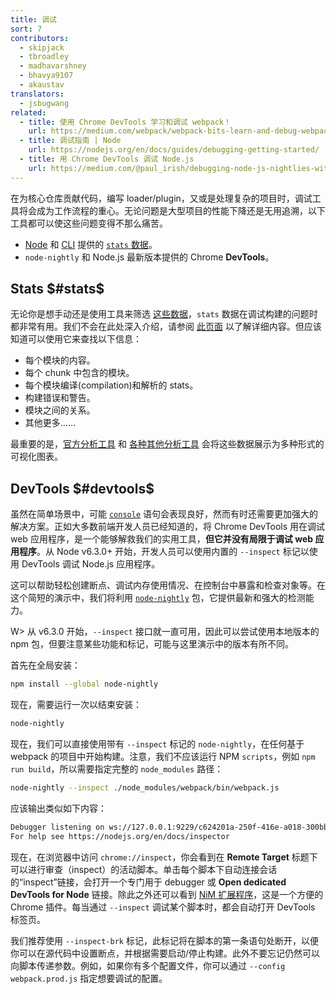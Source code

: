 ```yaml
---
title: 调试
sort: 7
contributors:
  - skipjack
  - tbroadley
  - madhavarshney
  - bhavya9107
  - akaustav
translators:
  - jsbugwang
related:
  - title: 使用 Chrome DevTools 学习和调试 webpack！
    url: https://medium.com/webpack/webpack-bits-learn-and-debug-webpack-with-chrome-dev-tools-da1c5b19554
  - title: 调试指南 | Node
    url: https://nodejs.org/en/docs/guides/debugging-getting-started/
  - title: 用 Chrome DevTools 调试 Node.js
    url: https://medium.com/@paul_irish/debugging-node-js-nightlies-with-chrome-devtools-7c4a1b95ae27
---
```


在为核心仓库贡献代码，编写 loader/plugin，又或是处理复杂的项目时，调试工具将会成为工作流程的重心。无论问题是大型项目的性能下降还是无用追溯，以下工具都可以使这些问题变得不那么痛苦。

- [Node](/api/node/#stats-object) 和 [CLI](/api/cli/#common-options) 提供的 [`stats` 数据](/api/stats)。
- `node-nightly` 和 Node.js 最新版本提供的 Chrome **DevTools**。

## Stats $#stats$

无论你是想手动还是使用工具来筛选 [这些数据](/api/stats)，`stats` 数据在调试构建的问题时都非常有用。我们不会在此处深入介绍，请参阅 [此页面](/api/stats) 以了解详细内容。但应该知道可以使用它来查找以下信息：

- 每个模块的内容。
- 每个 chunk 中包含的模块。
- 每个模块编译(compilation)和解析的 stats。
- 构建错误和警告。
- 模块之间的关系。
- 其他更多……

最重要的是，[官方分析工具](https://github.com/webpack/analyse) 和 [各种其他分析工具](/guides/code-splitting/#bundle-analysis) 会将这些数据展示为多种形式的可视化图表。

## DevTools $#devtools$

虽然在简单场景中，可能 [`console`](https://nodejs.org/api/console.html) 语句会表现良好，然而有时还需要更加强大的解决方案。正如大多数前端开发人员已经知道的，将 Chrome DevTools 用在调试 web 应用程序，是一个能够解救我们的实用工具，**但它并没有局限于调试 web 应用程序**。从 Node v6.3.0+ 开始，开发人员可以使用内置的 `--inspect` 标记以使用 DevTools 调试 Node.js 应用程序。

这可以帮助轻松创建断点、调试内存使用情况、在控制台中暴露和检查对象等。在这个简短的演示中，我们将利用 [`node-nightly`](https://github.com/hemanth/node-nightly) 包，它提供最新和强大的检测能力。

W> 从 v6.3.0 开始，`--inspect` 接口就一直可用，因此可以尝试使用本地版本的 npm 包，但要注意某些功能和标记，可能与这里演示中的版本有所不同。

首先在全局安装：

```bash
npm install --global node-nightly
```

现在，需要运行一次以结束安装：

```bash
node-nightly
```

现在，我们可以直接使用带有 `--inspect` 标记的 `node-nightly`，在任何基于 webpack 的项目中开始构建。注意，我们不应该运行 NPM `scripts`，例如 `npm run build`，所以需要指定完整的 `node_modules` 路径：

```bash
node-nightly --inspect ./node_modules/webpack/bin/webpack.js
```

应该输出类似如下内容：

```bash
Debugger listening on ws://127.0.0.1:9229/c624201a-250f-416e-a018-300bbec7be2c
For help see https://nodejs.org/en/docs/inspector
```

现在，在浏览器中访问 `chrome://inspect`，你会看到在 **Remote Target** 标题下可以进行审查（inspect）的活动脚本。单击每个脚本下自动连接会话的“inspect”链接，会打开一个专门用于 debugger 或 **Open dedicated DevTools for Node** 链接。除此之外还可以看到 [NiM 扩展程序](https://chrome.google.com/webstore/detail/nodejs-v8-inspector-manag/gnhhdgbaldcilmgcpfddgdbkhjohddkj)，这是一个方便的 Chrome 插件。每当通过 `--inspect` 调试某个脚本时，都会自动打开 DevTools 标签页。

我们推荐使用 `--inspect-brk` 标记，此标记将在脚本的第一条语句处断开，以便你可以在源代码中设置断点，并根据需要启动/停止构建。此外不要忘记仍然可以向脚本传递参数。例如，如果你有多个配置文件，你可以通过 `--config webpack.prod.js` 指定想要调试的配置。
